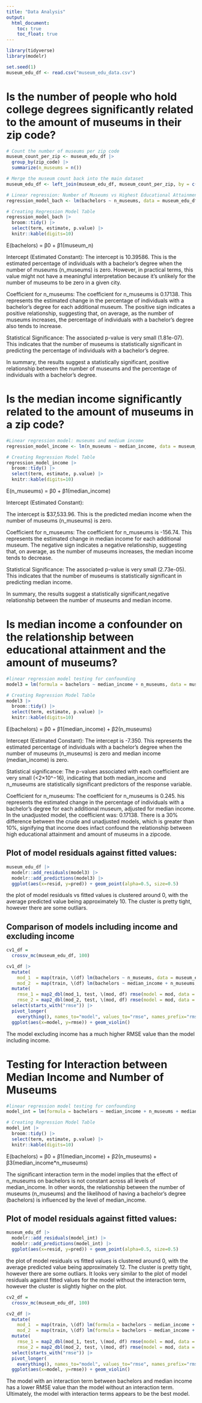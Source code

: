 ```yaml
---
title: "Data Analysis"
output: 
  html_document:
    toc: true
    toc_float: true
---
```


```r
library(tidyverse)
library(modelr)

set.seed(1)
museum_edu_df <- read.csv("museum_edu_data.csv")
```

# Is the number of people who hold college degrees significantly related to the amount of museums in their zip code?

```r
# Count the number of museums per zip code
museum_count_per_zip <- museum_edu_df |>
  group_by(zip_code) |>
  summarize(n_museums = n())

# Merge the museum count back into the main dataset
museum_edu_df <- left_join(museum_edu_df, museum_count_per_zip, by = c("zip_code"), suffix = c(".museum_count_per_zip", ".museum_edu_df"))

# Linear regression: Number of Museums vs Highest Educational Attainment Category
regression_model_bach <- lm(bachelors ~ n_museums, data = museum_edu_df)

# Creating Regression Model Table
regression_model_bach |>
  broom::tidy() |>
  select(term, estimate, p.value) |>
  knitr::kable(digits=10)
```

E(bachelors) = β0 + β1(museum_n)

Intercept (Estimated Constant):
The intercept is 10.39586. This is the estimated percentage of individuals with a bachelor's degree when the number of museums (n_museums) is zero. However, in practical terms, this value might not have a meaningful interpretation because it's unlikely for the number of museums to be zero in a given city.

Coefficient for n_museums:
The coefficient for n_museums is 0.17138. This represents the estimated change in the percentage of individuals with a bachelor's degree for each additional museum. The positive sign indicates a positive relationship, suggesting that, on average, as the number of museums increases, the percentage of individuals with a bachelor's degree also tends to increase.

Statistical Significance:
The associated p-value is very small (1.81e-07). This indicates that the number of museums is statistically significant in predicting the percentage of individuals with a bachelor's degree.

In summary, the results suggest a statistically significant, positive relationship between the number of museums and the percentage of individuals with a bachelor's degree.


# Is the median income significantly related to the amount of museums in a zip code?

```r
#Linear regression model: museums and medium income
regression_model_income <- lm(n_museums ~ median_income, data = museum_edu_df)

# Creating Regression Model Table
regression_model_income |>
  broom::tidy() |>
  select(term, estimate, p.value) |>
  knitr::kable(digits=10)
```

E(n_museums) = β0 + β1(median_income)

Intercept (Estimated Constant):

The intercept is $37,533.96. This is the predicted median income when the number of museums (n_museums) is zero. 

Coefficient for n_museums:
The coefficient for n_museums is -156.74. This represents the estimated change in median income for each additional museum. The negative sign indicates a negative relationship, suggesting that, on average, as the number of museums increases, the median income tends to decrease.

Statistical Significance:
The associated p-value is very small (2.73e-05). This indicates that the number of museums is statistically significant in predicting median income.

In summary, the results suggest a statistically significant,negative relationship between the number of museums and median income. 

# Is median income a confounder on the relationship between educational attainment and the amount of museums?
```r
#linear regression model testing for confounding
model3 = lm(formula = bachelors ~ median_income + n_museums, data = museum_edu_df)

# Creating Regression Model Table
model3 |>
  broom::tidy() |>
  select(term, estimate, p.value) |>
  knitr::kable(digits=10)
```

E(bachelors) = β0 + β1(median_income) + β2(n_museums)

Intercept (Estimated Constant):
The intercept is -7.350. This represents the estimated percentage of individuals with a bachelor's degree when the number of museums (n_museums) is zero and median income (median_income) is zero.

Statistical significance: 
The p-values associated with each coefficient are very small (<2×10^−16), indicating that both median_income and n_museums are statistically significant predictors of the response variable.

Coefficient for n_museums:
The coefficient for n_museums is 0.245. his represents the estimated change in the percentage of individuals with a bachelor's degree for each additional museum, adjusted for median income. 
In the unadjusted model, the coefficient was: 0.17138. There is a 30% difference between the crude and unadjusted models, which is greater than 10%, signifying that income does infact confound the relationship between high educational attainment and amount of museums in a zipcode.

## Plot of model residuals against fitted values:
```r
museum_edu_df |>
  modelr::add_residuals(model3) |>
  modelr::add_predictions(model3) |>
  ggplot(aes(x=resid, y=pred)) + geom_point(alpha=0.5, size=0.5)
```

the plot of model residuals vs fitted values is clustered around 0, with the average predicted value being approximately 10. The cluster is pretty tight, however there are some outliars. 

## Comparison of models including income and excluding income
```r
cv1_df = 
  crossv_mc(museum_edu_df, 100) 

cv1_df |> 
  mutate(
    mod_1  = map(train, \(df) lm(bachelors ~ n_museums, data = museum_edu_df)),
    mod_2  = map(train, \(df) lm(bachelors ~ median_income + n_museums, data = museum_edu_df))) |> 
  mutate(
    rmse_1 = map2_dbl(mod_1, test, \(mod, df) rmse(model = mod, data = df)),
    rmse_2 = map2_dbl(mod_2, test, \(mod, df) rmse(model = mod, data = df))) |>
  select(starts_with("rmse")) |>
  pivot_longer(
    everything(), names_to="model", values_to="rmse", names_prefix="rmse_") |>
  ggplot(aes(x=model, y=rmse)) + geom_violin()
```

The model excluding income has a much higher RMSE value than the model including income.

# Testing for Interaction between Median Income and Number of Museums
```r
#linear regression model testing for confounding
model_int = lm(formula = bachelors ~ median_income + n_museums + median_income*n_museums, data = museum_edu_df)

# Creating Regression Model Table
model_int |>
  broom::tidy() |>
  select(term, estimate, p.value) |>
  knitr::kable(digits=10)
```

E(bachelors) = β0 + β1(median_income) + β2(n_museums) + β3(median_income*n_museums)

The significant interaction term in the model implies that the effect of n_museums on bachelors is not constant across all levels of median_income. In other words, the relationship between the number of museums (n_museums) and the likelihood of having a bachelor's degree (bachelors) is influenced by the level of median_income.

## Plot of model residuals against fitted values:
```r
museum_edu_df |>
  modelr::add_residuals(model_int) |>
  modelr::add_predictions(model_int) |>
  ggplot(aes(x=resid, y=pred)) + geom_point(alpha=0.5, size=0.5)
```

the plot of model residuals vs fitted values is clustered around 0, with the average predicted value being approximately 12. The cluster is pretty tight, however there are some outliars. It looks very similar to the plot of model residuals against fitted values for the model without the interaction term, however the cluster is slightly higher on the plot.

```r
cv2_df = 
  crossv_mc(museum_edu_df, 100) 

cv2_df |> 
  mutate(
    mod_1  = map(train, \(df) lm(formula = bachelors ~ median_income + n_museums + median_income*n_museums, data = museum_edu_df)),
    mod_2  = map(train, \(df) lm(formula = bachelors ~ median_income + n_museums, data = museum_edu_df))) |> 
  mutate(
    rmse_1 = map2_dbl(mod_1, test, \(mod, df) rmse(model = mod, data = df)),
    rmse_2 = map2_dbl(mod_2, test, \(mod, df) rmse(model = mod, data = df))) |>
  select(starts_with("rmse")) |>
  pivot_longer(
    everything(), names_to="model", values_to="rmse", names_prefix="rmse_") |>
  ggplot(aes(x=model, y=rmse)) + geom_violin()
```

The model with an interaction term between bachelors and median income has a lower RMSE value than the model without an interaction term. Ultimately, the model with interaction terms appears to be the best model.